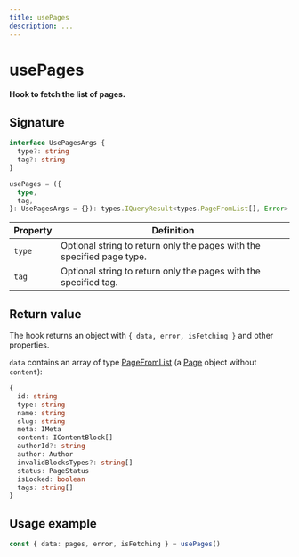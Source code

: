 ```yaml
---
title: usePages
description: ...
---
```


# usePages

**Hook to fetch the list of pages.**

## Signature

```ts
interface UsePagesArgs {
  type?: string
  tag?: string
}

usePages = ({
  type,
  tag,
}: UsePagesArgs = {}): types.IQueryResult<types.PageFromList[], Error>
```

| Property | Definition                                                             |
| -------- | ---------------------------------------------------------------------- |
| `type`   | Optional string to return only the pages with the specified page type. |
| `tag`    | Optional string to return only the pages with the specified tag.       |

## Return value

The hook returns an object with `{ data, error, isFetching }` and other properties.

`data` contains an array of type [PageFromList](/api-reference/types/types#pagefromlist) (a [Page](/api-reference/types/types#page) object without `content`):

```ts
{
  id: string
  type: string
  name: string
  slug: string
  meta: IMeta
  content: IContentBlock[]
  authorId?: string
  author: Author
  invalidBlocksTypes?: string[]
  status: PageStatus
  isLocked: boolean
  tags: string[]
}
```

## Usage example

```ts
const { data: pages, error, isFetching } = usePages()
```
